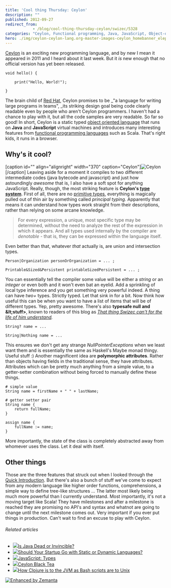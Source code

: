```yaml
---
title: 'Cool thing Thursday: Ceylon'
description: ""
published: 2012-09-27
redirect_from: 
            - /blog/cool-thing-thursday-ceylon/swizec/5328
categories: "Ceylon, Functional programming, Java, JavaScript, Object-oriented programming, Red Hat, Scala, Uncategorized"
hero: ./img/ceylon-ceylon-lang.org-master-images-ceylon_homebanner_elephant.png
---
```


[Ceylon](http://ceylon-lang.org/) is an exciting new programming language, and by new I mean it appeared in 2011 and I heard about it last week. But it _is_ new enough that no official version has yet been released.

```ceylon
void hello() {  

    print("Hello, World!");  

}
```

The brain child of [Red Hat](http://www.redhat.com "Red Hat"), Ceylon promises to be \_"a language for writing large programs in teams", \_its striking design goal being code clearly readable even by people who aren't Ceylon programmers. I haven't had a chance to play with it, but all the code samples are very readable. So far so good! In short, Ceylon is a static typed [object oriented language](http://en.wikipedia.org/wiki/Object-oriented_programming "Object-oriented programming") that runs on **Java** and **JavaScript** virtual machines and introduces many interesting features from [functional programming languages](http://en.wikipedia.org/wiki/Functional_programming "Functional programming") such as Scala. That's right kids, it runs in a browser.

## Why's it cool?

\[caption id="" align="alignright" width="370" caption="Ceylon"]![Ceylon](./img/ceylon-ceylon-lang.org-master-images-ceylon_homebanner_elephant.png "Ceylon")\[/caption] Leaving aside for a moment it compiles to two different intermediate codes (java bytecode and javascript) and just how astoundingly _awesome_ that is, I also have a soft spot for anything JavaScript. Really, though, the most striking feature is **Ceylon's [type system](http://en.wikipedia.org/wiki/Type_system "Type system")**. First of all, there are no [primitive types](http://en.wikipedia.org/wiki/Primitive_data_type "Primitive data type"), everything is magically pulled out of thin air by something called _principal typing._ Apparently that means it can understand how types work straight from their descriptions, rather than relying on some arcane knowledge.

> For every expression, a unique, most specific type may be determined, without the need to analyze the rest of the expression in which it appears. And all types used internally by the compiler are _denotable_ - that is, they can be expressed within the language itself.

Even better than that, whatever _that_ actually is, are union and intersection types.

```ceylon
Person|Organization personOrOrganization = ... ;

Printable&Sized&Persistent printableSizedPersistent = ... ;
```

You can essentially tell the compiler some value will be either a _string_ or an _integer_ or even both and it won't even bat an eyelid. Add a sprinkling of local type inference and you get something very powerful indeed. A thing can have _two+_ types. Strictly typed. Let that sink in for a bit. Now think how useful this can be when you want to have a list of items that will be of different types. Yep, pretty awesome. There's also **typesafe null and &amp;lt;stuff>**, known to readers of this blog as _[That thing Swizec can't for the life of him understand](http://swizec.com/blog/monads-monads-monads-monads/swizec/5206 "Monads, monads, monads, monads")._

```ceylon
String? name = ...

String|Nothing name = ...
```

This ensures we don't get any strange _NullPointerExceptions_ when we least want them and is essentially the same as Haskell's Maybe monad thingy. Useful stuff :) Another magnificent idea are **polymorphic attributes**. Rather than objects having fields in the traditional sense, they have attributes. Attributes which can be pretty much anything from a simple value, to a getter-setter combination without being forced to manually define these things.

```ceylon
# simple value
String name = firstName + " " + lastName;

# getter setter pair
String name {
    return fullName;
}

assign name {
    fullName := name;
}
```

More importantly, the state of the class is completely abstracted away from whomever uses the class. Let it deal with itself.

## Other things

Those are the three features that struck out when I looked through the [Quick Introduction](http://ceylon-lang.org/documentation/current/introduction/). But there's also a bunch of stuff we've come to expect from any modern language like higher order functions, comprehensions, a simple way to define tree-like structures ... The latter most likely being much more powerful than I currently understand. Most importantly, it's not a moving target like Scala! They have milestones and after a milestone is reached they are promising no API's and syntax and whatnot are going to change until the next milestone comes out. Very important if you ever put things in production. Can't wait to find an excuse to play with Ceylon.

###### Related articles

-   [![](http://i.zemanta.com/noimg_2_80_80.jpg)](http://www.javacodegeeks.com/2012/09/is-java-dead-or-invincible.html)[Is Java Dead or Invincible?](http://www.javacodegeeks.com/2012/09/is-java-dead-or-invincible.html)
-   [![](http://i.zemanta.com/noimg_77_80_80.jpg)](http://architects.dzone.com/articles/should-your-static-go-static)[Should Your Startup Go with Static or Dynamic Languages?](http://architects.dzone.com/articles/should-your-static-go-static)
-   [![](http://i.zemanta.com/noimg_105_80_80.jpg)](http://blogs.adobe.com/webplatform/2012/08/27/javascript-types/)[JavaScript: Types](http://blogs.adobe.com/webplatform/2012/08/27/javascript-types/)
-   [![](http://i.zemanta.com/107082342_80_80.jpg)](http://englishtea.us/2012/08/16/ceylon-black-tea/)[Ceylon Black Tea](http://englishtea.us/2012/08/16/ceylon-black-tea/)
-   [![](http://i.zemanta.com/noimg_54_80_80.jpg)](http://slidetocode.com/2012/09/26/clojures-place-in-the-jvm/)[How Clojure is to the JVM as Bash scripts are to Unix](http://slidetocode.com/2012/09/26/clojures-place-in-the-jvm/)

[![Enhanced by Zemanta](http://img.zemanta.com/zemified_e.png?x-id=5de5fd7f-88ce-4913-a43b-02d4f5a4083e)](http://www.zemanta.com/?px "Enhanced by Zemanta")
